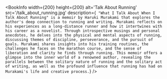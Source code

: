 
<BookInfo
  width={200}
  height={200}
  alt='Talk About Running'
  src='/talk_about_running.jpg'
  description={`
"What I Talk About When I Talk About Running" is a memoir by Haruki Murakami that explores the author's deep connection to running and writing. Murakami reflects on his experiences as a long-distance runner and how it intertwines with his career as a novelist. Through introspective musings and personal anecdotes, he delves into the physical and mental aspects of running, discussing themes of discipline, perseverance, and the pursuit of goals. Murakami shares insights into his training routines, the challenges he faces on the marathon course, and the sense of liberation and clarity he finds through running. This memoir offers a glimpse into the inner world of a renowned author, revealing the parallels between the solitary nature of running and the solitary act of writing, as well as the profound influence that running has had on Murakami's life and creative process.`}
/>

